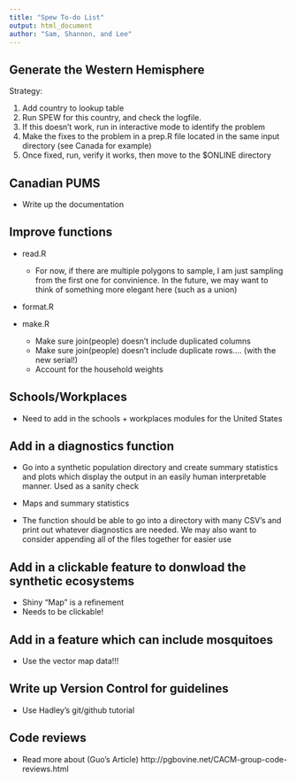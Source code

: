 ```yaml
---
title: "Spew To-do List"
output: html_document
author: "Sam, Shannon, and Lee"
---
```


## Generate the Western Hemisphere 
  Strategy:
  
  1. Add country to lookup table
  2. Run SPEW for this country, and check the logfile. 
  3. If this doesn't work, run in interactive mode to identify the problem 
  4. Make the fixes to the problem in a prep.R file located in the same input 
  directory (see Canada for example)
  5. Once fixed, run, verify it works, then move to the $ONLINE directory 


## Canadian PUMS
  - Write up the documentation 
  
## Improve functions  
- read.R
  - For now, if there are multiple polygons to sample, I am just sampling from 
the first one for convinience. In the future, we may want to think of something 
more elegant here (such as a union)

- format.R 
  
- make.R 
  - Make sure join(people) doesn't include duplicated columns
  - Make sure join(people) doesn't include duplicate rows.... (with the new serial!)
  - Account for the household weights 

## Schools/Workplaces
- Need to add in the schools + workplaces modules for the United States  

## Add in a diagnostics function

- Go into a synthetic population directory and create summary statistics and plots which display the output in an
easily human interpretable manner. Used as a sanity check

- Maps and summary statistics 

- The function should be able to go into a directory with many CSV's and print out whatever diagnostics are needed. 
We may also want to consider appending all of the files together for easier use 


## Add in a clickable feature to donwload the synthetic ecosystems 
- Shiny "Map" is a refinement
- Needs to be clickable!

## Add in a feature which can include mosquitoes
- Use the vector map data!!!

## Write up Version Control for guidelines 
- Use Hadley's git/github tutorial 

## Code reviews
- Read more about (Guo's Article) http://pgbovine.net/CACM-group-code-reviews.html 